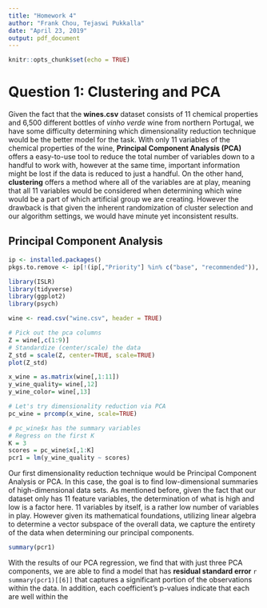 ```yaml
---
title: "Homework 4"
author: "Frank Chou, Tejaswi Pukkalla"
date: "April 23, 2019"
output: pdf_document
---
```


```r
knitr::opts_chunk$set(echo = TRUE)
```

# Question 1: Clustering and PCA
Given the fact that the **wines.csv** dataset consists of 11 chemical properties and 6,500 different bottles of *vinho verde* wine from northern Portugal, we have some difficulty determining which dimensionality reduction technique would be the better model for the task. With only 11 variables of the chemical properties of the wine, **Principal Component Analysis (PCA)** offers a easy-to-use tool to reduce the total number of variables down to a handful to work with, however at the same time, important information might be lost if the data is reduced to just a handful. On the other hand, **clustering** offers a method where all of the variables are at play, meaning that all 11 variables would be considered when determining which wine would be a part of which artificial group we are creating. However the drawback is that given the inherent randomization of cluster selection and our algorithm settings, we would have minute yet inconsistent results.

## Principal Component Analysis
```r
ip <- installed.packages() 
pkgs.to.remove <- ip[!(ip[,"Priority"] %in% c("base", "recommended")), 1] 

library(ISLR)
library(tidyverse)
library(ggplot2)
library(psych)

wine <- read.csv("wine.csv", header = TRUE)

# Pick out the pca columns
Z = wine[,c(1:9)]
# Standardize (center/scale) the data
Z_std = scale(Z, center=TRUE, scale=TRUE)
plot(Z_std)

x_wine = as.matrix(wine[,1:11])
y_wine_quality= wine[,12]
y_wine_color= wine[,13]

# Let's try dimensionality reduction via PCA
pc_wine = prcomp(x_wine, scale=TRUE)

# pc_wine$x has the summary variables
# Regress on the first K
K = 3
scores = pc_wine$x[,1:K]
pcr1 = lm(y_wine_quality ~ scores)


```
Our first dimensionality reduction technique would be Principal Component Analysis or PCA. In this case, the goal is to find low-dimensional summaries of high-dimensional data sets. As mentioned before, given the fact that our dataset only has 11 feature variables, the determination of what is high and low is a factor here. 11 variables by itself, is a rather low number of variables in play. However given its mathematical foundations, utilizing linear algebra to determine a vector subspace of the overall data, we capture the entirety of the data when determining our principal components. 
```r
summary(pcr1)
```
With the results of our PCA regression, we find that with just three PCA components, we are able to find a model that has **residual standard error** `r summary(pcr1)[[6]]` that captures a significant portion of the observations within the data. In addition, each coefficient's p-values indicate that each are well within the 